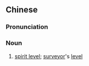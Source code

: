 {{also|水平仪}}
==Chinese==
{{zh-forms|s=水平仪|type=21}}

===Pronunciation===
{{zh-pron
|m=shuǐpíngyí
|c=seoi2 ping4 ji4
|cat=n
}}

===Noun===
{{zh-noun}}

# [[spirit level]]; [[surveyor]]'s [[level]]